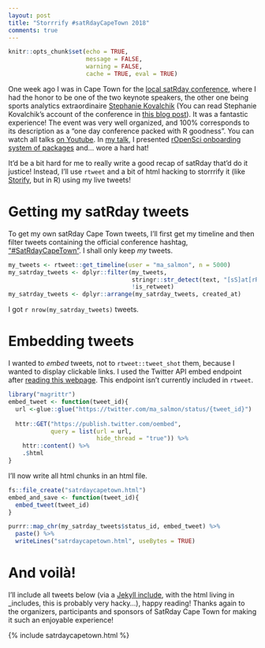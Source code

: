 ```yaml
---
layout: post
title: "Storrrify #satRdayCapeTown 2018"
comments: true
---
```

```r
knitr::opts_chunk$set(echo = TRUE,
                      message = FALSE,
                      warning = FALSE, 
                      cache = TRUE, eval = TRUE) 
```

One week ago I was in Cape Town for the [local satRday conference](https://capetown2017.satrdays.org/), where I had the honor to be one of the two keynote speakers, the other one being sports analytics extraordinaire [Stephanie Kovalchik](http://on-the-t.com/) (You can read Stephanie Kovalchik's account of the conference in [this blog post](http://on-the-t.com/2018/03/16/satrday-capetown/)). It was a fantastic experience! The event was very well organized, and 100% corresponds to its description as a "one day conference packed with R goodness". You can watch all talks [on Youtube](https://www.youtube.com/watch?v=NiMqIMKY3RA&list=PLQPtslMzGu4oDr6hjKm1aQ2XN7P35vCbk). In [my talk](https://www.youtube.com/watch?v=v7yZ8SvKCwU), I presented [rOpenSci onboarding system of packages](https://github.com/ropensci/onboarding/) and... wore a hard hat! 

It'd be a bit hard for me to really write a good recap of satRday that'd do it justice! Instead, I'll use `rtweet` and a bit of html hacking to storrrify it (like [Storify](https://storify.com/), but in R) using my live tweets!

<!--more-->

# Getting my satRday tweets

To get my own satRday Cape Town tweets, I'll first get my timeline and then filter tweets containing the official conference hashtag, ["#SatRdayCapeTown"](https://twitter.com/search?q=%23satrdaycapetown&src=tyah). I shall only keep _my_ tweets.

```r
my_tweets <- rtweet::get_timeline(user = "ma_salmon", n = 5000)
my_satrday_tweets <- dplyr::filter(my_tweets,
                                   stringr::str_detect(text, "[sS]at[rR]day[cC]ape[tT]own"),
                                   !is_retweet)
my_satrday_tweets <- dplyr::arrange(my_satrday_tweets, created_at)
```

I got `r nrow(my_satrday_tweets)` tweets. 

# Embedding tweets

I wanted to _embed_ tweets, not to `rtweet::tweet_shot` them, because I wanted to display clickable links. I used the Twitter API embed endpoint after [reading this webpage](https://dev.twitter.com/web/embedded-tweets). This endpoint isn't currently included in `rtweet`.

```r
library("magrittr")
embed_tweet <- function(tweet_id){
  url <-glue::glue("https://twitter.com/ma_salmon/status/{tweet_id}") 
  
  httr::GET("https://publish.twitter.com/oembed",
            query = list(url = url,
                         hide_thread = "true")) %>%
    httr::content() %>%
    .$html
}

```

I'll now write all html chunks in an html file.


```r
fs::file_create("satrdaycapetown.html")
embed_and_save <- function(tweet_id){
  embed_tweet(tweet_id) 
}

purrr::map_chr(my_satrday_tweets$status_id, embed_tweet) %>%
  paste() %>%
  writeLines("satrdaycapetown.html", useBytes = TRUE)

```

# And voilà!

I'll include all tweets below (via a [Jekyll include](https://stackoverflow.com/questions/28030858/jekyll-include-html-partial-inside-markdown-file), with the html living in _includes, this is probably very hacky...), happy reading! Thanks again to the organizers, participants and sponsors of SatRday Cape Town for making it such an enjoyable experience!

{% include satrdaycapetown.html %}
